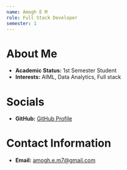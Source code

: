 ```yaml
---
name: Amogh E M
role: Full Stack Developer
semester: 1
---
```


# About Me
- **Academic Status:** 1st Semester Student
- **Interests:** AIML, Data Analytics, Full stack

# Socials
- **GitHub:** [GitHub Profile](https://github.com/typicallhavok)

# Contact Information
- **Email:** [amogh.e.m7@gmail.com](mailto:amogh.e.m7@gmail.com)